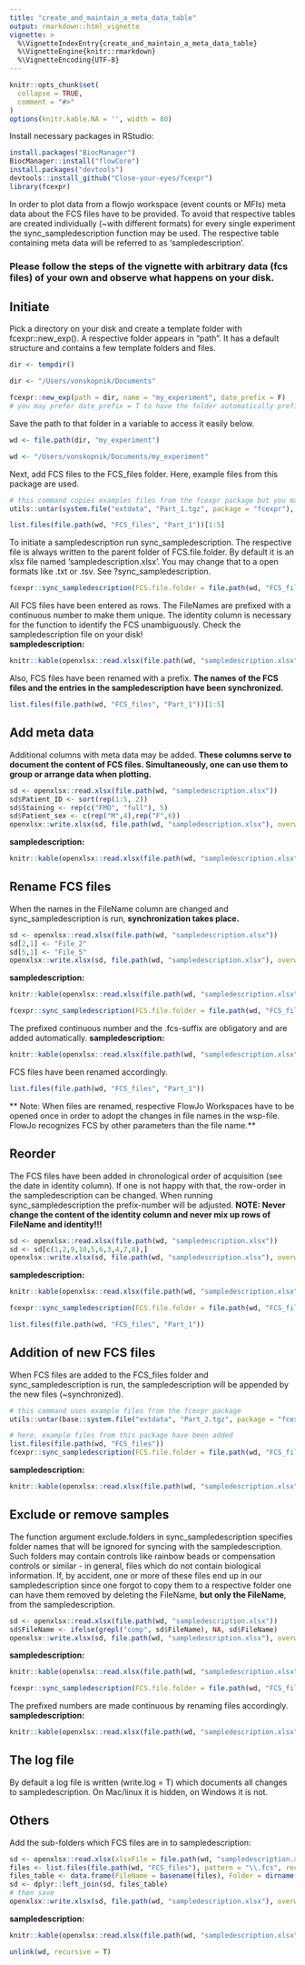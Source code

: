 ```yaml
---
title: "create_and_maintain_a_meta_data_table"
output: rmarkdown::html_vignette
vignette: >
  %\VignetteIndexEntry{create_and_maintain_a_meta_data_table}
  %\VignetteEngine{knitr::rmarkdown}
  %\VignetteEncoding{UTF-8}
---
```


```r
knitr::opts_chunk$set(
  collapse = TRUE,
  comment = "#>"
)
options(knitr.kable.NA = '', width = 80)
```

Install necessary packages in RStudio:
```r
install.packages("BiocManager")
BiocManager::install("flowCore")
install.packages("devtools")
devtools::install_github("Close-your-eyes/fcexpr")
library(fcexpr)
```

In order to plot data from a flowjo workspace (event counts or MFIs) meta data about the FCS files have to be provided. To avoid that respective tables are created individually (~with different formats) for every single experiment the sync_sampledescription function may be used. The respective table containing meta data will be referred to as 'sampledescription'.


### Please follow the steps of the vignette with arbitrary data (fcs files) of your own and observe what happens on your disk.

## Initiate

Pick a directory on your disk and create a template folder with fcexpr::new_exp(). A respective folder appears in "path". It has a default structure and contains a few template folders and files.  
```r
dir <- tempdir()
```

```r
dir <- "/Users/vonskopnik/Documents"
```
```r
fcexpr::new_exp(path = dir, name = "my_experiment", date_prefix = F)
# you may prefer date_prefix = T to have the folder automatically prefixed by todays date
```

Save the path to that folder in a variable to access it easily below.
```r
wd <- file.path(dir, "my_experiment")
```
```r
wd <- "/Users/vonskopnik/Documents/my_experiment"
```

Next, add FCS files to the FCS_files folder. Here, example files from this package are used.
```r
# this command copies examples files from the fcexpr package but you may use your own
utils::untar(system.file("extdata", "Part_1.tgz", package = "fcexpr"), exdir = file.path(wd, "FCS_files"))
```
```r
list.files(file.path(wd, "FCS_files", "Part_1"))[1:5]
```

To initiate a sampledescription run sync_sampledescription. The respective file is always written to the parent folder of FCS.file.folder. By default it is an xlsx file named 'sampledescription.xlsx'. You may change that to a open formats like .txt or .tsv. See ?sync_sampledescription.
```r
fcexpr::sync_sampledescription(FCS.file.folder = file.path(wd, "FCS_files"), init.columns = c())
```
All FCS files have been entered as rows. The FileNames are prefixed with a continuous number to make them unique. The identity column is necessary for the function to identify the FCS unambiguously. Check the sampledescription file on your disk!   
**sampledescription:**
```r
knitr::kable(openxlsx::read.xlsx(file.path(wd, "sampledescription.xlsx")))
```

Also, FCS files have been renamed with a prefix. **The names of the FCS files and the entries in the sampledescription have been synchronized.**
```r
list.files(file.path(wd, "FCS_files", "Part_1"))[1:5]
```


## Add meta data

Additional columns with meta data may be added. **These columns serve to document the content of FCS files. Simultaneously, one can use them to group or arrange data when plotting.**
```r
sd <- openxlsx::read.xlsx(file.path(wd, "sampledescription.xlsx"))
sd$Patient_ID <- sort(rep(1:5, 2))
sd$Staining <- rep(c("FMO", "full"), 5)
sd$Patient_sex <- c(rep("M",4),rep("F",6))
openxlsx::write.xlsx(sd, file.path(wd, "sampledescription.xlsx"), overwrite = T)
```
**sampledescription:**
```r
knitr::kable(openxlsx::read.xlsx(file.path(wd, "sampledescription.xlsx")))
```

## Rename FCS files

When the names in the FileName column are changed and sync_sampledescription is run, **synchronization takes place.**
```r
sd <- openxlsx::read.xlsx(file.path(wd, "sampledescription.xlsx"))
sd[2,1] <- "File_2"
sd[5,1] <- "File_5"
openxlsx::write.xlsx(sd, file.path(wd, "sampledescription.xlsx"), overwrite = T)
```
**sampledescription:**
```r
knitr::kable(openxlsx::read.xlsx(file.path(wd, "sampledescription.xlsx")))
```
```r
fcexpr::sync_sampledescription(FCS.file.folder = file.path(wd, "FCS_files"), write.log = F)
```

The prefixed continuous number and the .fcs-suffix are obligatory and are added automatically.
**sampledescription:**
```r
knitr::kable(openxlsx::read.xlsx(file.path(wd, "sampledescription.xlsx")))
```
FCS files have been renamed accordingly.
```r
list.files(file.path(wd, "FCS_files", "Part_1"))
```
** Note: When files are renamed, respective FlowJo Workspaces have to be opened once in order to adopt the changes in file names in the wsp-file. FlowJo recognizes FCS by other parameters than the file name.**

## Reorder

The FCS files have been added in chronological order of acquisition (see the date in identity column). If one is not happy with that, the row-order in the sampledescription can be changed. When running sync_sampledescription the prefix-number will be adjusted. **NOTE: Never change the content of the identity column and never mix up rows of FileName and identity!!!**

```r
sd <- openxlsx::read.xlsx(file.path(wd, "sampledescription.xlsx"))
sd <- sd[c(1,2,9,10,5,6,3,4,7,8),]
openxlsx::write.xlsx(sd, file.path(wd, "sampledescription.xlsx"), overwrite = T)
```
**sampledescription:**
```r
knitr::kable(openxlsx::read.xlsx(file.path(wd, "sampledescription.xlsx")))
```
```r
fcexpr::sync_sampledescription(FCS.file.folder = file.path(wd, "FCS_files"), write.log = F)
```
```r
list.files(file.path(wd, "FCS_files", "Part_1"))
```

## Addition of new FCS files

When FCS files are added to the FCS_files folder and sync_sampledescription is run, the sampledescription will be appended by the new files (~synchronized).
```r
# this command uses example files from the fcexpr package
utils::untar(base::system.file("extdata", "Part_2.tgz", package = "fcexpr"), exdir = file.path(wd, "FCS_files"))
```
```r
# here, example files from this package have been added
list.files(file.path(wd, "FCS_files"))
fcexpr::sync_sampledescription(FCS.file.folder = file.path(wd, "FCS_files"), write.log = F)
```
**sampledescription:**
```r
knitr::kable(openxlsx::read.xlsx(file.path(wd, "sampledescription.xlsx")))
```

## Exclude or remove samples

The function argument exclude.folders in sync_sampledescription specifies folder names that will be ignored for syncing with the sampledescription. Such folders may contain controls like rainbow beads or compensation controls or similar - in general, files which do not contain biological information. If, by accident, one or more of these files end up in our sampledescription since one forgot to copy them to a respective folder one can have them removed by deleting the FileName, **but only the FileName**, from the sampledescription.

```r
sd <- openxlsx::read.xlsx(file.path(wd, "sampledescription.xlsx"))
sd$FileName <- ifelse(grepl("comp", sd$FileName), NA, sd$FileName)
openxlsx::write.xlsx(sd, file.path(wd, "sampledescription.xlsx"), overwrite = T)
```
**sampledescription:**
```r
knitr::kable(openxlsx::read.xlsx(file.path(wd, "sampledescription.xlsx")))
```
```r
fcexpr::sync_sampledescription(FCS.file.folder = file.path(wd, "FCS_files"), write.log = F)
```

The prefixed numbers are made continuous by renaming files accordingly.  
**sampledescription:**
```r
knitr::kable(openxlsx::read.xlsx(file.path(wd, "sampledescription.xlsx")))
```

## The log file

By default a log file is written (write.log = T) which documents all changes to sampledescription. On Mac/linux it is hidden, on Windows it is not.

## Others

Add the sub-folders which FCS files are in to sampledescription:
```r
sd <- openxlsx::read.xlsx(xlsxFile = file.path(wd, "sampledescription.xlsx"))
files <- list.files(file.path(wd, "FCS_files"), pattern = "\\.fcs", recursive = T, ignore.case = T)
files_table <- data.frame(FileName = basename(files), Folder = dirname(files))
sd <- dplyr::left_join(sd, files_table)
# then save
openxlsx::write.xlsx(sd, file.path(wd, "sampledescription.xlsx"), overwrite = T)
```
**sampledescription:**
```r
knitr::kable(openxlsx::read.xlsx(file.path(wd, "sampledescription.xlsx")))
```


```r
unlink(wd, recursive = T)
```




